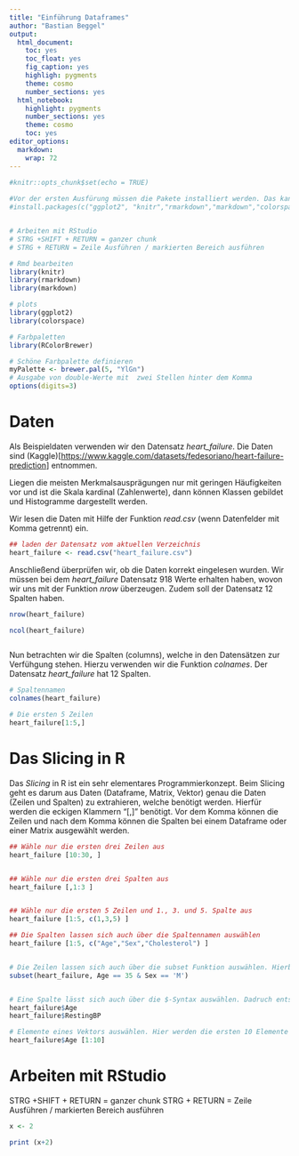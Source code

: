 ---
title: "Einführung Dataframes"
author: "Bastian Beggel"
output:
  html_document: 
    toc: yes
    toc_float: yes
    fig_caption: yes
    highligh: pygments
    theme: cosmo
    number_sections: yes
  html_notebook:
    highlight: pygments
    number_sections: yes
    theme: cosmo
    toc: yes
editor_options: 
  markdown: 
    wrap: 72
---

```{r setup, include=TRUE, echo=TRUE, message=FALSE}
#knitr::opts_chunk$set(echo = TRUE)
 
#Vor der ersten Ausfürung müssen die Pakete installiert werden. Das kann bis zu 10 Minuten dauern. Bitte installieren Sie die Packages über diesen Befehl und nicht über RStudio. 
#install.packages(c("ggplot2", "knitr","rmarkdown","markdown","colorspace"), type= "binary")


# Arbeiten mit RStudio 
# STRG +SHIFT + RETURN = ganzer chunk
# STRG + RETURN = Zeile Ausführen / markierten Bereich ausführen

# Rmd bearbeiten
library(knitr)
library(rmarkdown)
library(markdown)  

# plots 
library(ggplot2)
library(colorspace)

# Farbpaletten
library(RColorBrewer)

# Schöne Farbpalette definieren
myPalette <- brewer.pal(5, "YlGn")
# Ausgabe von double-Werte mit  zwei Stellen hinter dem Komma
options(digits=3)
```

# Daten

Als Beispieldaten verwenden wir den Datensatz *heart_failure*. Die Daten
sind
(Kaggle)[<https://www.kaggle.com/datasets/fedesoriano/heart-failure-prediction>]
entnommen.

Liegen die meisten Merkmalsausprägungen nur mit geringen Häufigkeiten
vor und ist die Skala kardinal (Zahlenwerte), dann können Klassen
gebildet und Histogramme dargestellt werden.

Wir lesen die Daten mit Hilfe der Funktion *read.csv* (wenn Datenfelder
mit Komma getrennt) ein.

```{r daten, message=FALSE, echo=TRUE}

## laden der Datensatz vom aktuellen Verzeichnis
heart_failure <- read.csv("heart_failure.csv")


```

Anschließend überprüfen wir, ob die Daten korrekt eingelesen wurden. Wir
müssen bei dem *heart_failure* Datensatz 918 Werte erhalten haben, wovon
wir uns mit der Funktion *nrow* überzeugen. Zudem soll der Datensatz 12
Spalten haben.

```{r check rows, message=FALSE, echo=TRUE}
nrow(heart_failure)

ncol(heart_failure)



```

Nun betrachten wir die Spalten (columns), welche in den Datensätzen zur
Verfühgung stehen. Hierzu verwenden wir die Funktion *colnames*. Der
Datensatz *heart_failure* hat 12 Spalten.

```{r check cols, message=FALSE, echo=TRUE}
# Spaltennamen
colnames(heart_failure)

# Die ersten 5 Zeilen
heart_failure[1:5,]


```

# Das Slicing in R

Das *Slicing* in R ist ein sehr elementares Programmierkonzept. Beim
Slicing geht es darum aus Daten (Dataframe, Matrix, Vektor) genau die
Daten (Zeilen und Spalten) zu extrahieren, welche benötigt werden.
Hierfür werden die eckigen Klammern "[,]" benötigt. Vor dem Komma können
die Zeilen und nach dem Komma können die Spalten bei einem Dataframe
oder einer Matrix ausgewählt werden.

```{r}

## Wähle nur die ersten drei Zeilen aus 
heart_failure [10:30, ]


## Wähle nur die ersten drei Spalten aus 
heart_failure [,1:3 ]


## Wähle nur die ersten 5 Zeilen und 1., 3. und 5. Spalte aus 
heart_failure [1:5, c(1,3,5) ]

## Die Spalten lassen sich auch über die Spaltennamen auswählen
heart_failure [1:5, c("Age","Sex","Cholesterol") ]


# Die Zeilen lassen sich auch über die subset Funktion auswählen. Hierbei kann eine Bedingung an die Zeilenauswahl formuliert werden. Hier werden alle Patienten mit einem alter von 31 ausgewählt.
subset(heart_failure, Age == 35 & Sex == 'M')


# Eine Spalte lässt sich auch über die $-Syntax auswählen. Dadruch entsteht dann ein Vektor mit allen Einträgen genau dieser Spalte. 
heart_failure$Age
heart_failure$RestingBP

# Elemente eines Vektors auswählen. Hier werden die ersten 10 Elemente des Vektors heart_failure$Age selektiert. 
heart_failure$Age [1:10]

```




# Arbeiten mit RStudio 
 STRG +SHIFT + RETURN = ganzer chunk
 STRG + RETURN = Zeile Ausführen / markierten Bereich ausführen

```{r}

x <- 2 

print (x+2)
```



